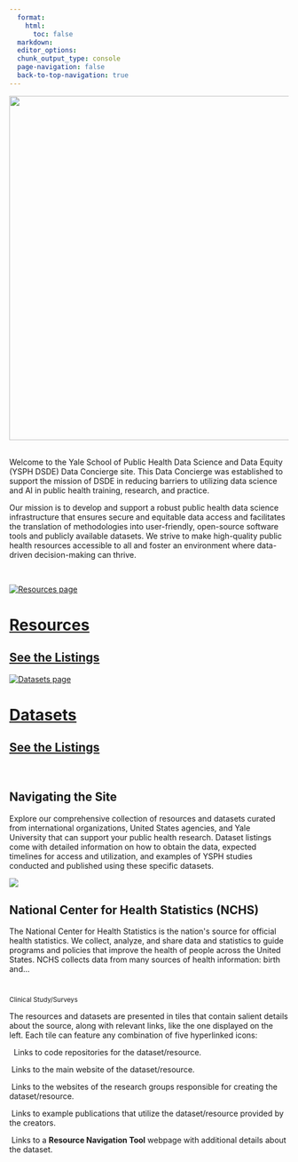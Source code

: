 ```yaml
---
  format: 
    html:
      toc: false
  markdown: 
  editor_options: 
  chunk_output_type: console
  page-navigation: false
  back-to-top-navigation: true
---
```


![](Images/Wordmark-Data-Science-and-Data-Equity-black.png){style="display: block; margin-left: auto; margin-right: auto;" width="620"}\


Welcome to the Yale School of Public Health Data Science and Data Equity (YSPH DSDE) Data Concierge site. This Data Concierge was established to support the mission of DSDE in reducing barriers to utilizing data science and AI in public health training, research, and practice. 

Our mission is to develop and support a robust public health data science infrastructure that ensures secure and equitable data access and facilitates the translation of methodologies into user-friendly, open-source software tools and publicly available datasets. We strive to make high-quality public health resources accessible to all and foster an environment where data-driven decision-making can thrive.

\

```{=html}
<body>
  <div class="container_title">
    <div class="tile_title">
      <a href="Pages/Resources/index.qmd" title="Listing page">
        <img src="Images/Firefly data scientists; illustration 75467.jpg" alt="Resources page" class="image">
        <h1>Resources</h1>
        <h2>See the Listings</h2>
        <i class="tile_icon bi bi-arrow-right-circle-fill"></i>
      </a>
    </div>
    <div class="tile_title">
      <a href="Pages/Datasets/index.qmd" title="Listing page">
        <img src="Images/Firefly data science data equity 50124.jpg" alt="Datasets page" class="image">
        <h1>Datasets</h1>
        <h2>See the Listings</h2>
        <i class="tile_icon bi bi-arrow-right-circle-fill"></i>
      </a>
    </div>
  </div>
</body>

```

\

## Navigating the Site

Explore our comprehensive collection of resources and datasets curated from international organizations, United States agencies, and Yale University that can support your public health research. Dataset listings come with detailed information on how to obtain the data, expected timelines for access and utilization, and examples of YSPH studies conducted and published using these specific datasets.


```{=html}
<body>
  <div class="container_static">
    <div class="tile_static">
      <img src="Images/Firefly data science ai hub; watercolor image 92513.jpg" class="img">
      <h2 class="h2 js-line-count" style="pointer-events: none">National Center for Health Statistics (NCHS)</h2>
      <p class="description">The National Center for Health Statistics is the nation's source for official health statistics. We collect, analyze, and share data and statistics to guide programs and policies that improve the health of people across the United States. NCHS collects data from many sources of health information: birth and...</p>
      <div class="card-header_static py-1 px-2 border-bottom bg-light">
        <small class="card-text inline-block">
          &nbsp;
          <a href="#" title="GitHub page" class="source-code card-text float-beginning inline-block tile_a">
            <i class="bi-github"></i></a>
          &nbsp;
          <a href="#" title="Main site" class="source-code card-text float-beginning inline-block tile_a">
            <i class="bi-globe"></i></a>
          &nbsp;
          <a href="#" title="Group site" class="source-code card-text float-beginning inline-block tile_a">
            <i class="bi-people-fill"></i></a>
          &nbsp;
          <a href="#" title="View publication" class="source-code card-text float-beginning inline-block tile_a">
            <i class="bi-journal-text"></i></a>
          &nbsp;
          <a href="#" title="Get more information" class="source-code card-text float-beginning inline-block tile_a">
            <i class="bi-info-circle"></i></a>
          <p class="topic" style="margin-bottom: 5px;">Clinical Study/Surveys</p>
        </small>
      </div>
    </div>
  </div>
</body>
```



The resources and datasets are presented in tiles that contain salient details about the source, along with relevant links, like the one displayed on the left. Each tile can feature any combination of five hyperlinked icons:

<i class="bi bi-github icon-red"></i> \  Links to code repositories for the dataset/resource.

<i class="bi bi-globe icon-red"></i> \ Links to the main website of the dataset/resource.

<i class="bi bi-people icon-red"></i> \ Links to the websites of the research groups responsible for creating the dataset/resource.

<i class="bi bi-journal-text icon-red"></i> \ Links to example publications that utilize the dataset/resource provided by the creators.

<i class="bi bi-info-circle icon-red"></i> \ Links to a **Resource Navigation Tool** webpage with additional details about the dataset.



